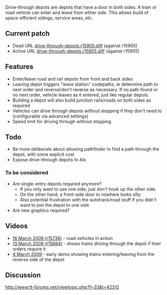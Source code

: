 Drive-through depots are depots that have a door in both sides. A train or road vehicle can enter and leave from either side. This allows build of space-efficient sidings, service areas, etc.

== Current patch ==

* Dead URL [http://cataclysm.cx/random/openttd/drive-through-depots.r15905.diff drive-through-depots.r15905.diff] (against r15905)
* Active URL [http://www.tt-forums.net/viewtopic.php?p=1105956#p1105956 drive-through-depots.r15905.diff] (against r15905)

== Features ==

* Enter/leave road and rail depots from front and back sides
* Leaving depot triggers "leave station" codepaths, ie determine path to next order and reverse/don't reverse as necessary. If no path found or no next order, vehicle leaves as it entered, just like regular depots
* Building a depot will also build junction rails/roads on both sides as required
* Vehicles can drive through depots without stopping if they don't need to (configurable via advanced settings)
* Speed limit for driving through without stopping

== Todo ==

* Be more deliberate about allowing pathfinder to find a path through the depot, with some explicit cost
* Expose drive-through depots to AIs

=== To be considered ===

* Are single-entry depots required anymore?
** If you only want to use one side, just don't hook up the other side.
** On the other hand, a front-side door to nowhere looks silly
** Also potential frustration with the autotrack/road stuff if you didn't want to join the depot to one side
* Are new graphics required?

== Videos ==

* [http://www.youtube.com/watch?v=sGnZAC5kpOo 16 March 2009 (r15736)] - road vehicles in action
* [http://www.youtube.com/watch?v=EyndHZ6Bqtk 13 March 2009 (r15684)] - shows trains driving through the depot if their orders require it
* [http://www.youtube.com/watch?v=zsEpFy_RSuU 4 March 2009] - early demo showing trains entering/leaving from the reverse side of the depot

== Discussion ==

http://www.tt-forums.net/viewtopic.php?f=33&t=42312